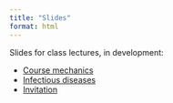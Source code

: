 ```yaml
---
title: "Slides"
format: html
---
```


Slides for class lectures, in development:

* [Course mechanics](00-course-mechanics.qmd)
* [Infectious diseases](00-infectious-diseases.qmd)
* [Invitation](01-invitation.qmd)

